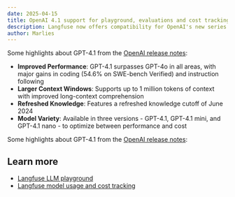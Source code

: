 ```yaml
---
date: 2025-04-15
title: OpenAI 4.1 support for playground, evaluations and cost tracking
description: Langfuse now offers compatibility for OpenAI's new series of GPT models 4.1, 4.1-mini and 4.1-nano.
author: Marlies
---
```



<ChangelogHeader />

Some highlights about GPT-4.1 from the [OpenAI release notes](https://openai.com/index/gpt-4-1):

- **Improved Performance**: GPT-4.1 surpasses GPT-4o in all areas, with major gains in coding (54.6% on SWE-bench Verified) and instruction following
- **Larger Context Windows**: Supports up to 1 million tokens of context with improved long-context comprehension
- **Refreshed Knowledge**: Features a refreshed knowledge cutoff of June 2024
- **Model Variety**: Available in three versions - GPT-4.1, GPT-4.1 mini, and GPT-4.1 nano - to optimize between performance and cost

Some highlights about GPT-4.1 from the [OpenAI release notes](https://openai.com/index/gpt-4-1):


## Learn more

- [Langfuse LLM playground](/docs/playground)
- [Langfuse model usage and cost tracking](/docs/model-usage-and-cost)

